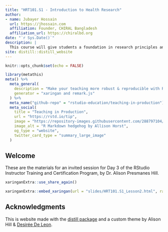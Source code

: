 ```yaml
---
title: "HRT101.S1 - Introduction to Health Research"
author:
- name: Jubayer Hossain
  url: https://jhossain.com
  affiliation: Founder, CHIRAL Bangladesh
  affiliation_url: https://chiralbd.org 
date: "`r Sys.Date()`"
description: |
  This course will give students a foundation in research principles and practice, mainly applied to public health. In addition, we will have weekly lectures covering various topics, including research methodology, data collection methods, statistics, R programming, data visualization(human perception, color theory, principles of visual design), etc.
site: distill::distill_website
---
```


```r
knitr::opts_chunk$set(echo = FALSE)
```

```r
library(metathis)
meta() %>%
  meta_general(
    description = "Make your teaching more robust & reproducible with R Markdown",
    generator = "xaringan and remark.js"
  ) %>% 
  meta_name("github-repo" = "rstudio-education/teaching-in-production") %>% 
  meta_social(
    title = "Teaching in Production",
    url = "https://rstd.io/tip",
    image = "https://repository-images.githubusercontent.com/288797104/d13f1700-e2cc-11ea-9ed7-0bf3a41af1e4",
    image_alt = "R Markdown hedgehog by Allison Horst",
    og_type = "website",
    twitter_card_type = "summary_large_image"
  )
```

## Welcome  

These are the materials for an invited session for Day 3 of the RStudio Instructor Training and Certification Program, by Dr. Alison Presmanes Hill.

```r
xaringanExtra::use_share_again()
```

```r
xaringanExtra::embed_xaringan(url = "slides/HRT101.S1_Lesson2.html", ratio = "16:9")
```



## Acknowledgments {.appendix}

This is website made with the [distill package](https://rstudio.github.io/distill/) and a custom theme by Alison Hill & [Desirée De Leon](https://desiree.rbind.io/).
